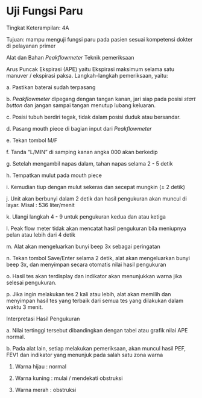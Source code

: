 # Uji Fungsi Paru

Tingkat Keterampilan: 4A

 

Tujuan: mampu menguji fungsi paru pada pasien sesuai kompetensi dokter di pelayanan primer

Alat dan Bahan _Peakflowmeter_ Teknik pemeriksaan

Arus Puncak Ekspirasi (APE) yaitu Ekspirasi maksimum selama satu manuver / ekspirasi paksa. Langkah-langkah pemeriksaan, yaitu:

a. Pastikan baterai sudah terpasang

b. _Peakflowmeter_ dipegang dengan tangan kanan, jari siap pada posisi _start button_ dan jangan sampai tangan menutup lubang keluaran.

c. Posisi tubuh berdiri tegak, tidak dalam posisi duduk atau bersandar.

d. Pasang mouth piece di bagian input dari _Peakflowmeter_

e. Tekan tombol M/F

f. Tanda “L/MIN” di samping kanan angka 000 akan berkedip

g. Setelah mengambil napas dalam, tahan napas selama 2 - 5 detik

h. Tempatkan mulut pada mouth piece

i. Kemudian tiup dengan mulut sekeras dan secepat mungkin (± 2 detik)

j. Unit akan berbunyi dalam 2 detik dan hasil pengukuran akan muncul di layar. Misal : 536 liter/menit

k. Ulangi langkah 4 - 9 untuk pengukuran kedua dan atau ketiga

l. Peak flow meter tidak akan mencatat hasil pengukuran bila meniupnya pelan atau lebih dari 4 detik

m. Alat akan mengeluarkan bunyi beep 3x sebagai peringatan

n. Tekan tombol Save/Enter selama 2 detik, alat akan mengeluarkan bunyi beep 3x, dan menyimpan secara otomatis nilai hasil pengukuran

o. Hasil tes akan terdisplay dan indikator akan menunjukkan warna jika selesai pengukuran.

p. Jika ingin melakukan tes 2 kali atau lebih, alat akan memilih dan menyimpan hasil tes yang terbaik dari semua tes yang dilakukan dalam waktu 3 menit.

Interpretasi Hasil Pengukuran

a. Nilai tertinggi tersebut dibandingkan dengan tabel atau grafik nilai APE normal.

 

b. Pada alat lain, setiap melakukan pemeriksaan, akan muncul hasil PEF, FEV1 dan indikator yang menunjuk pada salah satu zona warna

1) Warna hijau : normal

2) Warna kuning : mulai / mendekati obstruksi

3) Warna merah : obstruksi
